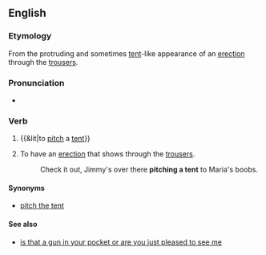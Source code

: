 ==English==

===Etymology===
From the protruding and sometimes [[tent]]-like appearance of an [[erection]] through the [[trousers]].

===Pronunciation===
* {{IPA|/ˌpɪtʃəˈtɛnt/}}

===Verb===
{{en-verb|head=[[pitch]] [[a]] [[tent]]|pitches a tent|pitching a tent|pitched a tent}}

# {{&lit|to [[pitch]] a [[tent]]}}
# {{context|idiomatic|slang|lang=en}} To have an [[erection]] that shows through the [[trousers]].
#: Check it out, Jimmy's over there '''pitching a tent''' to Maria's boobs.

====Synonyms====
* [[pitch the tent]]

====See also====
* [[is that a gun in your pocket or are you just pleased to see me]]